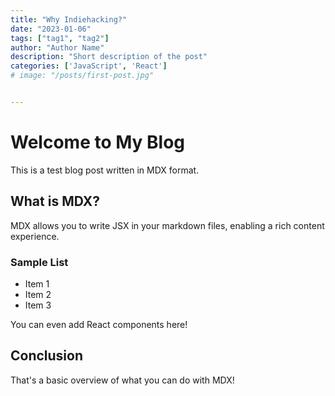 ```yaml
---
title: "Why Indiehacking?"
date: "2023-01-06"
tags: ["tag1", "tag2"]
author: "Author Name"
description: "Short description of the post"
categories: ['JavaScript', 'React']
# image: "/posts/first-post.jpg"


---
```


# Welcome to My Blog

This is a test blog post written in MDX format.

## What is MDX?

MDX allows you to write JSX in your markdown files, enabling a rich content experience.

### Sample List

- Item 1
- Item 2
- Item 3

You can even add React components here!


## Conclusion

That's a basic overview of what you can do with MDX!

